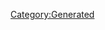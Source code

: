 {{Database/Music/MusicInfo
 |ID=70
 |Cov=68
 |Cd=18
 |Nam=68
 |Div=68
 |Ma=1
 |SerieId=1
 |SerieLogoId=1
 |WavId=68
 |VariationId=0
 |Dsc=68
 |Strt=10
 |ValkyrieBattle=1
 |ValkyrieIntro=1
 |ValkyrieIntroSky=1
 |DivaSolo=1
 |DivaMulti=1
 |Exp=1
}}
[[Category:Generated]]
